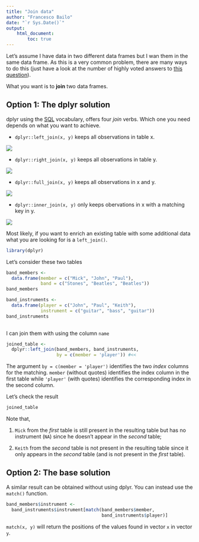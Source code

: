 ```yaml
---
title: "Join data"
author: "Francesco Bailo"
date: "`r Sys.Date()`"
output: 
    html_document:
        toc: true
---
```


Let's assume I have data in two different data frames but I wan them in the same data frame. As this is a very common problem, there are many ways to do this (just have a look at the number of highly voted answers to [this question](https://stackoverflow.com/questions/1299871/how-to-join-merge-data-frames-inner-outer-left-right)).

What you want is to **join** two data frames.

## Option 1: The dplyr solution 

dplyr using the [SQL](https://en.wikipedia.org/wiki/SQL) vocabulary, offers four *join* verbs. Which one you need depends on what you want to achieve.

* `dplyr::left_join(x, y)` keeps all observations in table x.

<img src = 'https://www.w3schools.com/sql/img_leftjoin.gif'></img>

* `dplyr::right_join(x, y)` keeps all observations in table y.

<img src = 'https://www.w3schools.com/sql/img_rightjoin.gif'></img>

* `dplyr::full_join(x, y)` keeps all observations in x and y.

<img src = 'https://www.w3schools.com/sql/img_fulljoin.gif'></img>

* `dplyr::inner_join(x, y)` only keeps obervations in x with a matching key in y. 

<img src = 'https://www.w3schools.com/sql/img_innerjoin.gif'></img>

Most likely, if you want to enrich an existing table with some additional data what you are looking for is a `left_join()`.

```r
library(dplyr)
```

Let's consider these two tables

```r
band_members <- 
  data.frame(member = c("Mick", "John", "Paul"),
             band = c("Stones", "Beatles", "Beatles"))
band_members

band_instruments <- 
  data.frame(player = c("John", "Paul", "Keith"),
             instrument = c("guitar", "bass", "guitar"))
band_instruments
  
```

I can join them with using the column `name`

```r
joined_table <-
  dplyr::left_join(band_members, band_instruments,
                   by = c(member = 'player')) #<<
```

The argument `by = c(member = 'player')` identifies the two *index* columns for the matching. `member` (without quotes) identifies the index column in the first table while `'player'` (with quotes) identifies the corresponding index in the second column. 

Let's check the result

```r
joined_table
```


Note that,

1. `Mick` from the *first* table is still present in the resulting table but has no instrument (`NA`) since he doesn't appear in the *second* table;

2. `Keith` from the *second* table is not present in the resulting table since it only appears in the *second* table (and is not present in the *first* table).

## Option 2: The base solution 

A similar result can be obtained without using dplyr. You can instead use the `match()` function.

```r
band_members$instrument <- 
  band_instruments$instrument[match(band_members$member,
                                    band_instruments$player)]
```

`match(x, y)` will return the positions of the values found in vector `x` in vector `y`. 


